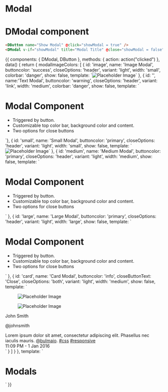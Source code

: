 
<Meta title="Elements/Modal" component={DModal} />

# Modal
<Props of={DModal} />

# DModal component
```html
<DButton name="Show Modal" @click="showModal = true" />
<DModal v-if="showModal" title="Modal Title" @close="showModal = false" />
```

<Preview>
  <Story name="Modal" decorators={[withA11y]}>
    {{
      components: { DModal, DButton },
      methods: { action: action("clicked") },
      data() {
          return {
            modalImageColors: [
              { id: 'image', name: 'Image Modal', buttoncolor: 'success', closeOptions: 'header', variant: 'light', width: 'small', colorbar: 'danger', show: false, template: `<img alt="Placeholder Image" src='https://via.placeholder.com/150'>` },
              { id: '', name:'Text Modal', buttoncolor: 'warning', closeOptions: 'header', variant: 'link', width: 'medium', colorbar: 'danger', show: false, template: `
              <div class="content">
                <h1 class="has-text-light">Modal Component</h1>
                <p>
                  <ul>
                    <li>Triggered by button. </li>
                    <li>Customizable top color bar, background color and content. </li>
                    <li>Two options for close buttons </li>
                  </ul>
                </p>
              </div>`},
              { id: 'small', name: 'Small Modal', buttoncolor: 'primary', closeOptions: 'header', variant: 'light', width: 'small', show: false, template: `<img alt="Placeholder Image" src='https://via.placeholder.com/150'>` },
              { id: 'medium', name: 'Medium Modal', buttoncolor: 'primary', closeOptions: 'header', variant: 'light', width: 'medium', show: false, template: `
              <div class="content">
                <h1>Modal Component</h1>
                <p>
                  <ul>
                    <li>Triggered by button. </li>
                    <li>Customizable top color bar, background color and content. </li>
                    <li>Two options for close buttons </li>
                  </ul>
                </p>
              </div>` },
              { id: 'large', name: 'Large Modal', buttoncolor: 'primary', closeOptions: 'header', variant: 'light', width: 'large', show: false, template: `
              <div class="content">
                <h1>Modal Component</h1>
                <p>
                  <ul>
                    <li>Triggered by button. </li>
                    <li>Customizable top color bar, background color and content. </li>
                    <li>Two options for close buttons </li>
                  </ul>
                </p>
              </div>` },
              { id: 'card', name: 'Card Modal', buttoncolor: 'info', closeButtonText: 'Close', closeOptions: 'both', variant: 'light', width: 'medium', show: false, template: `
                <div class="card">
                  <div class="card-image">
                    <figure class="image is-4by3">
                      <img alt="Placeholder Image" src="https://bulma.io/images/placeholders/1280x960.png" alt="Placeholder image">
                    </figure>
                  </div>
                  <div class="card-content">
                    <div class="media">
                      <div class="media-left">
                        <figure class="image is-48x48">
                          <img alt="Placeholder Image" src="https://bulma.io/images/placeholders/96x96.png" alt="Placeholder image">
                        </figure>
                      </div>
                      <div class="media-content">
                        <p class="title is-4">John Smith</p>
                        <p class="subtitle is-6">@johnsmith</p>
                      </div>
                    </div>
                    <div class="content">
                      Lorem ipsum dolor sit amet, consectetur adipiscing elit.
                      Phasellus nec iaculis mauris. <a href="#">@bulmaio</a>.
                      <a href="#">#css</a> <a href="#">#responsive</a>
                      <br>
                      <time datetime="2016-1-1">11:09 PM - 1 Jan 2016</time>
                    </div>
                  </div>
                </div>` }
            ]
          }
      },
      template: `
      <div>
        <div>
            <h1 style="margin-bottom: 1rem;"> Modals </h1>
          <span v-for="modal  in modalImageColors">
            <DButton :id="modal.id" :name="modal.name" :variant="modal.buttoncolor" @click="modal.show = !modal.show" />
            <DModal v-if="modal.show" :variant="modal.variant" :colorbar="modal.colorbar" :width="modal.width" :close-button-text="modal.closeButtonText" :close-options="modal.closeOptions" @close="modal.show = !modal.show" >
              <template #content>
                <span v-html="modal.template"></span>
              </template>
            </DModal> 
          </span>
        </div>
      </div>
      `
    }}
  </Story>
</Preview>